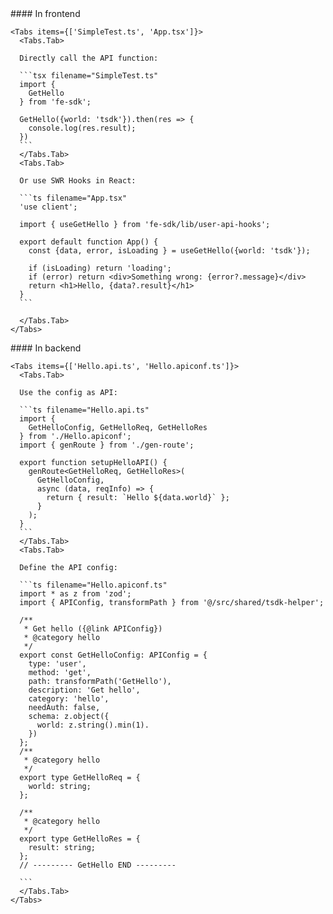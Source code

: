 
<div className="flex flex-col-reverse lg:flex-row px-0 md:px-12">
  
  <div className="flex-1">
    <div className="text-left pl-4 md:pl-0">
    #### In frontend
    </div>

    <Tabs items={['SimpleTest.ts', 'App.tsx']}>
      <Tabs.Tab>

      Directly call the API function:

      ```tsx filename="SimpleTest.ts"
      import {
        GetHello
      } from 'fe-sdk';

      GetHello({world: 'tsdk'}).then(res => {
        console.log(res.result);
      })
      ```
      </Tabs.Tab>
      <Tabs.Tab>

      Or use SWR Hooks in React:

      ```ts filename="App.tsx"
      'use client';

      import { useGetHello } from 'fe-sdk/lib/user-api-hooks';

      export default function App() {
        const {data, error, isLoading } = useGetHello({world: 'tsdk'});

        if (isLoading) return 'loading';
        if (error) return <div>Something wrong: {error?.message}</div>
        return <h1>Hello, {data?.result}</h1>
      }
      ```

      </Tabs.Tab>
    </Tabs>

  </div>
  <div className="w-0 lg:w-8" />

  <div className="flex-1">
    <div className="text-left pl-4 md:pl-0">
    #### In backend
    </div>

    <Tabs items={['Hello.api.ts', 'Hello.apiconf.ts']}>
      <Tabs.Tab>

      Use the config as API:

      ```ts filename="Hello.api.ts"
      import {
        GetHelloConfig, GetHelloReq, GetHelloRes
      } from './Hello.apiconf';
      import { genRoute } from './gen-route';

      export function setupHelloAPI() {
        genRoute<GetHelloReq, GetHelloRes>(
          GetHelloConfig,
          async (data, reqInfo) => {
            return { result: `Hello ${data.world}` };
          }
        );
      }
      ```
      </Tabs.Tab>
      <Tabs.Tab>

      Define the API config:

      ```ts filename="Hello.apiconf.ts"
      import * as z from 'zod';
      import { APIConfig, transformPath } from '@/src/shared/tsdk-helper';

      /**
       * Get hello ({@link APIConfig})
       * @category hello
       */
      export const GetHelloConfig: APIConfig = {
        type: 'user',
        method: 'get',
        path: transformPath('GetHello'),
        description: 'Get hello',
        category: 'hello',
        needAuth: false,
        schema: z.object({
          world: z.string().min(1).
        })
      };
      /**
       * @category hello
       */
      export type GetHelloReq = {
        world: string;
      };

      /**
       * @category hello
       */
      export type GetHelloRes = {
        result: string;
      };
      // --------- GetHello END ---------

      ```
      </Tabs.Tab>
    </Tabs>

  </div>
</div>
